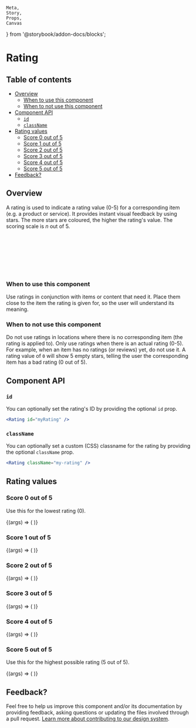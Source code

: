     Meta,
    Story,
    Props,
    Canvas
} from '@storybook/addon-docs/blocks';

<Meta
    title="Library/Components/Rating"
    component={Rating}
/>

# Rating

## Table of contents

<!-- START doctoc generated TOC please keep comment here to allow auto update -->
<!-- DON'T EDIT THIS SECTION, INSTEAD RE-RUN doctoc TO UPDATE -->
<!-- (@see https://github.com/thlorenz/doctoc) -->

- [Overview](#overview)
  - [When to use this component](#when-to-use-this-component)
  - [When to not use this component](#when-to-not-use-this-component)
- [Component API](#component-api)
  - [`id`](#id)
  - [`className`](#classname)
- [Rating values](#rating-values)
  - [Score 0 out of 5](#score-0-out-of-5)
  - [Score 1 out of 5](#score-1-out-of-5)
  - [Score 2 out of 5](#score-2-out-of-5)
  - [Score 3 out of 5](#score-3-out-of-5)
  - [Score 4 out of 5](#score-4-out-of-5)
  - [Score 5 out of 5](#score-5-out-of-5)
- [Feedback?](#feedback)

<!-- END doctoc generated TOC please keep comment here to allow auto update -->

## Overview

A rating is used to indicate a rating value (0-5) for a corresponding item (e.g. a product or service). It provides instant visual feedback by using stars. The more stars are coloured, the higher the rating's value. The scoring scale is *n* out of 5.

<Canvas>
    <Story name="All ratings">
        <div style={{ padding: '16px', backgroundColor: '#ffffff' }}>
            <Rating value={0} /><br />
            <Rating value={1} /><br />
            <Rating value={2} /><br />
            <Rating value={3} /><br />
            <Rating value={4} /><br />
            <Rating value={5} /><br />
        </div>
    </Story>
</Canvas>

### When to use this component

Use ratings in conjunction with items or content that need it. Place them close to the item the rating is given for, so the user will understand its meaning.

### When to not use this component

Do not use ratings in locations where there is no corresponding item (the rating is applied to). Only use ratings when there is an actual rating (0-5). For example, when an item has no ratings (or reviews) yet, do not use it. A rating value of `0` will show 5 empty stars, telling the user the corresponding item has a bad rating (0 out of 5).

## Component API

<Props />

### `id`

You can optionally set the rating's ID by providing the optional `id` prop.

```jsx
<Rating id="myRating" />
```

### `className`

You can optionally set a custom (CSS) classname for the rating by providing the optional `className` prop.

```jsx
<Rating className="my-rating" />
```

## Rating values

### Score 0 out of 5

Use this for the lowest rating (0).

<Canvas>
    <Story
        name="Score 0"
        args={{
            value: 0,
        }}
    >
        {(args) => (
            <Rating {...args} />
        )}
    </Story>
</Canvas>

### Score 1 out of 5

<Canvas>
    <Story
        name="Score 1"
        args={{
            value: 1,
        }}
    >
        {(args) => (
            <Rating {...args} />
        )}
    </Story>
</Canvas>

### Score 2 out of 5

<Canvas>
    <Story
        name="Score 2"
        args={{
            value: 2,
        }}
    >
        {(args) => (
            <Rating {...args} />
        )}
    </Story>
</Canvas>

### Score 3 out of 5

<Canvas>
    <Story
        name="Score 3"
        args={{
            value: 3,
        }}
    >
        {(args) => (
            <Rating {...args} />
        )}
    </Story>
</Canvas>

### Score 4 out of 5

<Canvas>
    <Story
        name="Score 4"
        args={{
            value: 4,
        }}
    >
        {(args) => (
            <Rating {...args} />
        )}
    </Story>
</Canvas>

### Score 5 out of 5

Use this for the highest possible rating (5 out of 5).

<Canvas>
    <Story
        name="Score 5"
        args={{
            value: 5,
        }}
    >
        {(args) => (
            <Rating {...args} />
        )}
    </Story>
</Canvas>

## Feedback?

Feel free to help us improve this component and/or its documentation by providing feedback, asking questions or updating the files involved through a pull request. [Learn more about contributing to our design system](?path=/docs/how-to-contribute--page).
